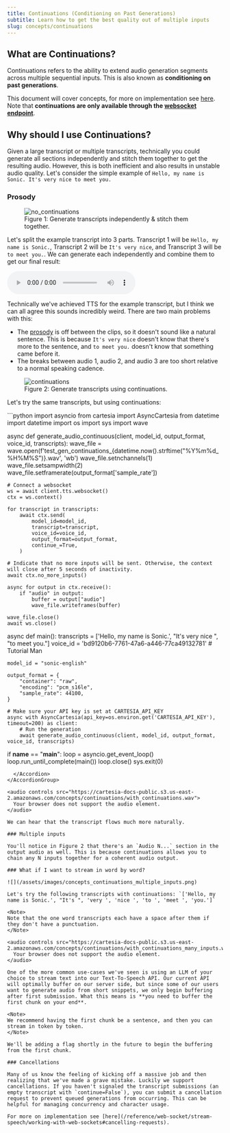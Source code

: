 ```yaml
---
title: Continuations (Conditioning on Past Generations)
subtitle: Learn how to get the best quality out of multiple inputs
slug: concepts/continuations
---
```


## What are Continuations?

Continuations refers to the ability to extend audio generation segments across multiple sequential inputs. This is also known as **conditioning on past generations**.

This document will cover concepts, for more on implementation see [here](/reference/web-socket/stream-speech/working-with-web-sockets#input-streaming-with-contexts). Note that **continuations are only available through the [websocket endpoint](/reference/web-socket/stream-speech/stream-speech)**.

## Why should I use Continuations?

Given a large transcript or multiple transcripts, technically you could generate all sections independently and stitch them together to get the resulting audio. However, this is both inefficient and also results in unstable audio quality. Let's consider the simple example of `Hello, my name is Sonic. It's very nice to meet you.`

### Prosody

<figure>
    <img src="/assets/images/concepts_continuations_without_continuations.png" alt="no_continuations" />
    <figcaption>Figure 1: Generate transcripts independently & stitch them together.</figcaption>
</figure>

Let's split the example transcript into 3 parts. Transcript 1 will be `Hello, my name is Sonic.`, Transcript 2 will be `It's very nice`, and Transcript 3 will be `to meet you.`. We can generate each independently and combine them to get our final result:


<audio controls src="https://cartesia-docs-public.s3.us-east-2.amazonaws.com/concepts/continuations/without_continuations.wav">
  Your browser does not support the audio element.
</audio>

Technically we've achieved TTS for the example transcript, but I think we can all agree this sounds incredibly weird. There are two main problems with this:
- The [prosody](https://en.wikipedia.org/wiki/Prosody_(linguistics)) is off between the clips, so it doesn't sound like a natural sentence. This is because `It's very nice` doesn't know that there's more to the sentence, and `to meet you.` doesn't know that something came before it.
- The breaks between audio 1, audio 2, and audio 3 are too short relative to a normal speaking cadence.

<figure>
    <img src="/assets/images/concepts_continuations_with_continuations.png" alt="continuations" />
    <figcaption>Figure 2: Generate transcripts using continuations.</figcaption>
</figure>

Let's try the same transcripts, but using continuations:

<AccordionGroup>
  <Accordion
    title="Example Python Code"
  >
```python
import asyncio
from cartesia import AsyncCartesia
from datetime import datetime
import os
import sys
import wave

async def generate_audio_continuous(client, model_id, output_format, voice_id, transcripts):
    wave_file = wave.open(f'test_gen_continuations_{datetime.now().strftime("%Y%m%d_%H%M%S")}.wav', 'wb')
    wave_file.setnchannels(1)
    wave_file.setsampwidth(2)
    wave_file.setframerate(output_format['sample_rate'])

    # Connect a websocket
    ws = await client.tts.websocket()
    ctx = ws.context()

    for transcript in transcripts:
        await ctx.send(
            model_id=model_id,
            transcript=transcript,
            voice_id=voice_id,
            output_format=output_format,
            continue_=True,
        )

    # Indicate that no more inputs will be sent. Otherwise, the context will close after 5 seconds of inactivity.
    await ctx.no_more_inputs()

    async for output in ctx.receive():
        if "audio" in output:
            buffer = output["audio"]
            wave_file.writeframes(buffer)

    wave_file.close()
    await ws.close()

async def main():
    transcripts = ['Hello, my name is Sonic.', "It's very nice ", "to meet you."]
    voice_id = 'bd9120b6-7761-47a6-a446-77ca49132781' # Tutorial Man

    model_id = "sonic-english"

    output_format = {
        "container": "raw",
        "encoding": "pcm_s16le",
        "sample_rate": 44100,
    }

    # Make sure your API key is set at CARTESIA_API_KEY
    async with AsyncCartesia(api_key=os.environ.get('CARTESIA_API_KEY'), timeout=200) as client:
        # Run the generation
        await generate_audio_continuous(client, model_id, output_format, voice_id, transcripts)

if __name__ == "__main__":
    loop = asyncio.get_event_loop()
    loop.run_until_complete(main())
    loop.close()
    sys.exit(0)
```
  </Accordion>
</AccordionGroup>

<audio controls src="https://cartesia-docs-public.s3.us-east-2.amazonaws.com/concepts/continuations/with_continuations.wav">
  Your browser does not support the audio element.
</audio>

We can hear that the transcript flows much more naturally. 

### Multiple inputs

You'll notice in Figure 2 that there's an `Audio N...` section in the output audio as well. This is because continuations allows you to chain any N inputs together for a coherent audio output.

### What if I want to stream in word by word?

![](/assets/images/concepts_continuations_multiple_inputs.png)

Let's try the following transcripts with continuations: `['Hello, my name is Sonic.', "It's ", 'very ', 'nice ', 'to ', 'meet ', 'you.']`

<Note>
Note that the one word transcripts each have a space after them if they don't have a punctuation.
</Note>

<audio controls src="https://cartesia-docs-public.s3.us-east-2.amazonaws.com/concepts/continuations/with_continuations_many_inputs.wav">
  Your browser does not support the audio element.
</audio>

One of the more common use-cases we've seen is using an LLM of your choice to stream text into our Text-To-Speech API. Our current API will optimally buffer on our server side, but since some of our users want to generate audio from short snippets, we only begin buffering after first submission. What this means is **you need to buffer the first chunk on your end**.

<Note>
We recommend having the first chunk be a sentence, and then you can stream in token by token.
</Note>

We'll be adding a flag shortly in the future to begin the buffering from the first chunk.

### Cancellations

Many of us know the feeling of kicking off a massive job and then realizing that we've made a grave mistake. Luckily we support cancellations. If you haven't signaled the transcript submissions (an empty transcript with `continue=False`), you can submit a cancellation request to prevent queued generations from occurring. This can be helpful for managing concurrency and character usage.

For more on implementation see [here](/reference/web-socket/stream-speech/working-with-web-sockets#cancelling-requests).
